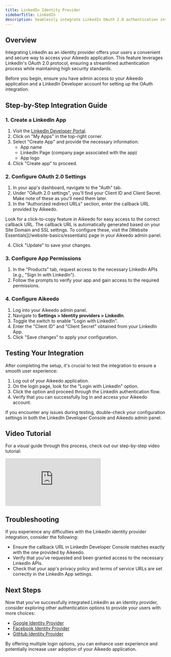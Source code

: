 ```yaml
---
title: LinkedIn Identity Provider
sidebarTitle: LinkedIn
description: Seamlessly integrate LinkedIn OAuth 2.0 authentication into your Aikeedo application, allowing users to log in with their LinkedIn accounts. This guide walks you through the setup process, from creating a LinkedIn App to configuring Aikeedo for a smooth "Login with LinkedIn" experience.
---
```


## Overview

Integrating LinkedIn as an identity provider offers your users a convenient and secure way to access your Aikeedo application. This feature leverages LinkedIn's OAuth 2.0 protocol, ensuring a streamlined authentication process while maintaining high security standards.

<Note>
Before you begin, ensure you have admin access to your Aikeedo application and a LinkedIn Developer account for setting up the OAuth integration.
</Note>

## Step-by-Step Integration Guide

### 1. Create a LinkedIn App

1. Visit the [LinkedIn Developer Portal](https://www.linkedin.com/developers/).
2. Click on "My Apps" in the top-right corner.
3. Select "Create App" and provide the necessary information:
   - App name
   - LinkedIn Page (company page associated with the app)
   - App logo
4. Click "Create app" to proceed.

### 2. Configure OAuth 2.0 Settings

1. In your app's dashboard, navigate to the "Auth" tab.
2. Under "OAuth 2.0 settings", you'll find your Client ID and Client Secret. Make note of these as you'll need them later.
3. In the "Authorized redirect URLs" section, enter the callback URL provided by Aikeedo.


<Tip>
Look for a click-to-copy feature in Aikeedo for easy access to the correct callback URL.
</Tip>

<Warning>
The callback URL is automatically generated based on your Site Domain and SSL settings. To configure these, visit the [Website Essentials](/website-basics/essentials) page in your Aikeedo admin panel.
</Warning>

4. Click "Update" to save your changes.

### 3. Configure App Permissions

1. In the "Products" tab, request access to the necessary LinkedIn APIs (e.g., "Sign In with LinkedIn").
2. Follow the prompts to verify your app and gain access to the required permissions.

### 4. Configure Aikeedo

1. Log into your Aikeedo admin panel.
2. Navigate to **Settings > Identity providers > LinkedIn**.
3. Toggle the switch to enable "Login with LinkedIn".
4. Enter the "Client ID" and "Client Secret" obtained from your LinkedIn App.
5. Click "Save changes" to apply your configuration.

## Testing Your Integration

After completing the setup, it's crucial to test the integration to ensure a smooth user experience:

1. Log out of your Aikeedo application.
2. On the login page, look for the "Login with LinkedIn" option.
3. Click the option and proceed through the LinkedIn authentication flow.
4. Verify that you can successfully log in and access your Aikeedo account.

<Note>
If you encounter any issues during testing, double-check your configuration settings in both the LinkedIn Developer Console and Aikeedo admin panel.
</Note>

## Video Tutorial

For a visual guide through this process, check out our step-by-step video tutorial:

<iframe
  className="w-full aspect-video"
  src="https://www.youtube.com/embed/7nOCezzNH1c"
  title="YouTube video player"
  frameborder="0"
  allow="accelerometer; autoplay; clipboard-write; encrypted-media; gyroscope; picture-in-picture"
  allowfullscreen
></iframe>

## Troubleshooting

If you experience any difficulties with the LinkedIn identity provider integration, consider the following:

- Ensure the callback URL in LinkedIn Developer Console matches exactly with the one provided by Aikeedo.
- Verify that you've requested and been granted access to the necessary LinkedIn APIs.
- Check that your app's privacy policy and terms of service URLs are set correctly in the LinkedIn App settings.


## Next Steps

Now that you've successfully integrated LinkedIn as an identity provider, consider exploring other authentication options to provide your users with more choices:

- [Google Identity Provider](/authentication/identity-providers/google)
- [Facebook Identity Provider](/authentication/identity-providers/facebook)
- [GitHub Identity Provider](/authentication/identity-providers/github)

By offering multiple login options, you can enhance user experience and potentially increase user adoption of your Aikeedo application.